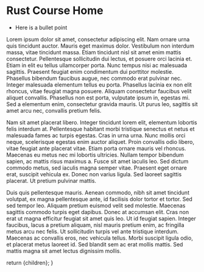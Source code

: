 
# Rust Course Home

- Here is a bullet point

Lorem ipsum dolor sit amet, consectetur adipiscing elit. Nam ornare urna quis tincidunt auctor. Mauris eget maximus dolor. Vestibulum non interdum massa, vitae tincidunt massa. Etiam tincidunt nisl sit amet enim mattis consectetur. Pellentesque sollicitudin dui lectus, et posuere orci lacinia et. Etiam in elit eu tellus ullamcorper porta. Nunc tempus nisi ac malesuada sagittis. Praesent feugiat enim condimentum dui porttitor molestie. Phasellus bibendum faucibus augue, nec commodo erat pulvinar nec. Integer malesuada elementum tellus eu porta. Phasellus lacinia ex non elit rhoncus, vitae feugiat magna posuere. Aliquam consectetur faucibus velit aliquet convallis. Phasellus non est porta, vulputate ipsum in, egestas mi. Sed a elementum enim, consectetur gravida mauris. Ut purus leo, sagittis sit amet arcu nec, convallis pretium felis.

Nam sit amet placerat libero. Integer tincidunt lorem elit, elementum lobortis felis interdum at. Pellentesque habitant morbi tristique senectus et netus et malesuada fames ac turpis egestas. Cras in urna urna. Nunc mollis orci neque, scelerisque egestas enim auctor aliquet. Proin convallis odio libero, vitae feugiat ante placerat vitae. Etiam porta ornare mauris vel rhoncus. Maecenas eu metus nec mi lobortis ultricies. Nullam tempor bibendum sapien, ac mattis risus maximus a. Fusce sit amet iaculis leo. Sed dictum commodo metus, sed iaculis magna semper vitae. Praesent eget ornare erat, suscipit vehicula ex. Donec non varius ligula. Sed laoreet sagittis placerat. Ut pretium pulvinar mattis.

Duis quis pellentesque mauris. Aenean commodo, nibh sit amet tincidunt volutpat, ex magna pellentesque ante, id facilisis dolor tortor et tortor. Sed sed tempor leo. Aliquam pretium euismod velit sed molestie. Maecenas sagittis commodo turpis eget dapibus. Donec at accumsan elit. Cras non erat ut magna efficitur feugiat sit amet quis leo. Ut id feugiat sapien. Integer faucibus, lacus a pretium aliquam, nisl mauris pretium enim, ac fringilla metus arcu nec felis. Ut sollicitudin turpis vel ante tristique interdum. Maecenas ac convallis eros, nec vehicula tellus. Morbi suscipit ligula odio, et placerat metus laoreet id. Sed blandit sem ac erat mollis mattis. Sed mattis magna sit amet lectus dignissim mollis.

  return <MdxLayout>{children}</MdxLayout>;
}
